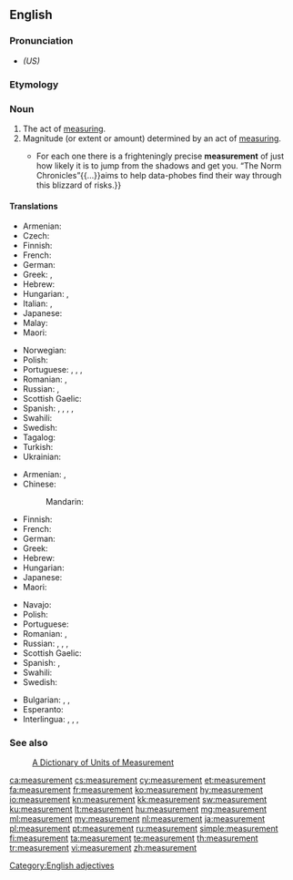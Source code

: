 ==English==
{{wikipedia|dab=Measurement}}

===Pronunciation===
* {{a|US}} {{IPA|/ˈmɛʒɚmənt/|lang=en}} ''(US)''

===Etymology===
{{suffix|measure|ment|lang=en}}

===Noun===
{{en-noun}}

# The act of [[measure|measuring]].
# Magnitude (or extent or amount) determined by an act of [[measure|measuring]].
#* {{quote-magazine|date=2013-06-22|volume=407|issue=8841|page=76|magazine={{w|The Economist}}
|title=[http://www.economist.com/news/books-and-arts/21579801-making-sense-statistics-riddle-our-days-snakes-and-ladders Snakes and ladders]
|passage=Risk is everywhere.{{...}}For each one there is a frighteningly precise '''measurement''' of just how likely it is to jump from the shadows and get you. “The Norm Chronicles”{{...}}aims to help data-phobes find their way through this blizzard of risks.}}

====Translations====
{{trans-top|act of measuring}}
* Armenian: {{t|hy|չափում}}
* Czech: {{t+|cs|měření|n}}
* Finnish: {{t+|fi|mittaus}}
* French: {{t+|fr|mesure|f}}
* German: {{t|de|Messung|f}}
* Greek: {{t+|el|καταμέτρηση|f}}, {{t+|el|μέτρηση|f}}
* Hebrew: {{t|he|מדידה|tr=medida}}
* Hungarian: {{t+|hu|mérés}}, {{t|hu|megmérés}}
* Italian: {{t+|it|misurazione}}, {{t+|it|misura}}
* Japanese: {{t+|ja|測定|tr=sokutei|sc=Jpan}}
* Malay: {{t|ms|sukatan}}
* Maori: {{t|mi|inenga}}
{{trans-mid}}
* Norwegian: {{t+|no|måling}}
* Polish: {{t+|pl|pomiar|m}}
* Portuguese: {{t+|pt|medida|f}}, {{t+|pt|medição|f}}, {{t+|pt|mensuração|f}}, {{t+|pt|medição}}
* Romanian: {{t+|ro|măsurare|f}}, {{t+|ro|măsurătoare}}
* Russian: {{t+|ru|измере́ние|n}}, {{t+|ru|обме́р|m}}
* Scottish Gaelic: {{t|gd|tomhas|m}}
* Spanish: {{t+|es|medida}}, {{t+|es|medición|m}}, {{t+|es|medidas|f-p}}, {{t+|es|mediciones|m-p}}, {{t+|es|medición}}
* Swahili: {{t+|sw|kipimo}}
* Swedish: {{t+|sv|mätning|c}}
* Tagalog: {{t|tl|sukat}}
* Turkish: {{t+|tr|ölçüm}}
* Ukrainian: {{t+|uk|вимірювання|c|sc=Cyrl}}
{{trans-bottom}}

{{trans-top|magnitude determined by measuring}}
* Armenian: {{t|hy|չափ}}, {{t|hy|չափում}}
* Chinese:
*: Mandarin: {{t+|cmn|尺寸|tr=chǐcùn|sc=Hani}}
* Finnish: {{t|fi|mittaustulos}}
* French: {{t+|fr|mesure|f}}
* German: {{t+|de|Maß|n}}
* Greek: {{t+|el|διαστάσεις|f-p}}
* Hebrew: {{t|he|מדידה|tr=medida}}
* Hungarian: {{t+|hu|méret}}
* Japanese: {{t|ja|測定値|tr=sokutei-chi|sc=Jpan}}
* Maori: {{t|mi|inenga}}
{{trans-mid}}
* Navajo: {{t|nv|íʼneelʼąąh}}
* Polish: {{t+|pl|wielkość|f}}
* Portuguese: {{t+|pt|medida}}
* Romanian: {{t+|ro|măsură|f}}, {{t+|ro|mărime|f}}
* Russian: {{t+|ru|разме́р|m}}, {{t+|ru|ме́ра|f}}, {{t+|ru|ме́рка|f}}, {{t+|ru|измере́ние|n}}
* Scottish Gaelic: {{t|gd|tomhas|m}}
* Spanish: {{t+|es|medida}}, {{t+|es|medidas|f-p}}
* Swahili: {{t+|sw|kipimo}}
* Swedish: {{t+|sv|mått|n}}
{{trans-bottom}}

{{checktrans-top}}
* Bulgarian: {{t-check|bg|мерене}}, {{t-check|bg|измерване}}, {{t-check|bg|мярка}}
* Esperanto: {{t-check|eo|mezuro}}
* Interlingua: {{t-check|ia|mensura}}, {{t-check|ia|mesura}}, {{t-check|ia|mensuration}}, {{t-check|ia|mesuration}}
{{trans-bottom}}

===See also===
: [http://www.unc.edu/~rowlett/units/  A Dictionary of Units of Measurement]

[[Category:English adjectives]]

[[ca:measurement]]
[[cs:measurement]]
[[cy:measurement]]
[[et:measurement]]
[[fa:measurement]]
[[fr:measurement]]
[[ko:measurement]]
[[hy:measurement]]
[[io:measurement]]
[[kn:measurement]]
[[kk:measurement]]
[[sw:measurement]]
[[ku:measurement]]
[[lt:measurement]]
[[hu:measurement]]
[[mg:measurement]]
[[ml:measurement]]
[[my:measurement]]
[[nl:measurement]]
[[ja:measurement]]
[[pl:measurement]]
[[pt:measurement]]
[[ru:measurement]]
[[simple:measurement]]
[[fi:measurement]]
[[ta:measurement]]
[[te:measurement]]
[[th:measurement]]
[[tr:measurement]]
[[vi:measurement]]
[[zh:measurement]]